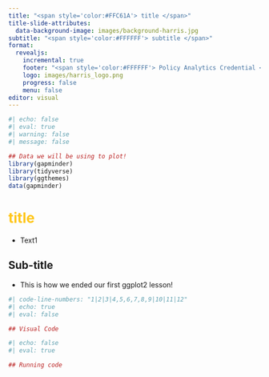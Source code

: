 ```yaml
---
title: "<span style='color:#FFC61A'> title </span>"
title-slide-attributes: 
  data-background-image: images/background-harris.jpg
subtitle: "<span style='color:#FFFFFF'> subtitle </span>"
format:
  revealjs:
    incremental: true
    footer: "<span style='color:#FFFFFF'> Policy Analytics Credential </span>"
    logo: images/harris_logo.png
    progress: false
    menu: false
editor: visual
---
```


```r
#| echo: false
#| eval: true
#| warning: false
#| message: false

## Data we will be using to plot!
library(gapminder)
library(tidyverse)
library(ggthemes)
data(gapminder)
```

# [title]{style="color:#FFC61A"}

- Text1

## Sub-title {.scrollable}

::: {style="margin-top: 10px;"}
:::

::: fragment
-   This is how we ended our first ggplot2 lesson!
:::

::: fragment
```r
#| code-line-numbers: "1|2|3|4,5,6,7,8,9|10|11|12"
#| echo: true
#| eval: false

## Visual Code
```
:::

::: {style="margin-top: 10px;"}
:::

::: fragment
```r
#| echo: false
#| eval: true

## Running code
```
:::

